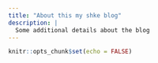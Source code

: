 ```yaml
---
title: "About this my shke blog"
description: |
  Some additional details about the blog
---
```


```r
knitr::opts_chunk$set(echo = FALSE)
```
